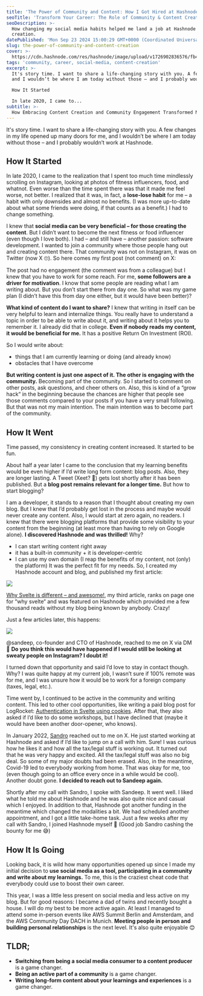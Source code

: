 ```yaml
---
title: 'The Power of Community and Content: How I Got Hired at Hashnode'
seoTitle: 'Transform Your Career: The Role of Community & Content Creation'
seoDescription: >-
  How changing my social media habits helped me land a job at Hashnode through community engagement and content
  creation.
datePublished: 'Mon Sep 23 2024 15:00:29 GMT+0000 (Coordinated Universal Time)'
slug: the-power-of-community-and-content-creation
cover: >-
  https://cdn.hashnode.com/res/hashnode/image/upload/v1726902836576/fb4cac0b-1912-4727-8586-1b65b9c20c92.png
tags: 'community, career, social-media, content-creation'
excerpt: >-
  It's story time. I want to share a life-changing story with you. A few changes in my life opened up many doors for me,
  and I wouldn’t be where I am today without those – and I probably wouldn’t work at Hashnode.

  How It Started

  In late 2020, I came to...
subtitle: >-
  How Embracing Content Creation and Community Engagement Transformed My Career Path
---
```



It's story time. I want to share a life-changing story with you. A few changes in my life opened up many doors for me,
and I wouldn’t be where I am today without those – and I probably wouldn’t work at Hashnode.

## How It Started

In late 2020, I came to the realization that I spent too much time mindlessly scrolling on Instagram, looking at photos
of fitness influencers, food, and whatnot. Even worse than the time spent there was that it made me feel worse, not
better. I realized that it was, in fact, a **lose-lose habit** for me – a habit with only downsides and almost no
benefits. (I was more up-to-date about what some friends were doing, if that counts as a benefit.) I had to change
something.

I knew that **social media can be very beneficial – for those creating the content**. But I didn’t want to become the
next fitness or food influencer (even though I love both). I had – and still have – another passion: software
development. I wanted to join a community where those people hang out and creating content there. That community was not
on Instagram, it was on Twitter (now X 🙄). So here comes my first post (not comment) on X:

<Tweet id="https://x.com/JannikWempe/status/1308356872668426241" />

The post had no engagement (the comment was from a colleague) but I knew that you have to work for some reach. For me,
**some followers are a driver for motivation**. I know that some people are reading what I am writing about. But you
don’t start there from day one. So what was my game plan (I didn’t have this from day one either, but it would have been
better)?

**What kind of content do I want to share?** I knew that writing in itself can be very helpful to learn and internalize
things. You really have to understand a topic in order to be able to write about it, and writing about it helps you to
remember it. I already did that in college. **Even if nobody reads my content, it would be beneficial for me.** It has a
positive Return On Investment (ROI).

So I would write about:
- things that I am currently learning or doing (and already know)
- obstacles that I have overcome

**But writing content is just one aspect of it. The other is engaging with the community.** Becoming part of the
community. So I started to comment on other posts, ask questions, and cheer others on. Also, this is kind of a “grow
hack“ in the beginning because the chances are higher that people see those comments compared to your posts if you have
a very small following. But that was not my main intention. The main intention was to become part of the community.

## How It Went

Time passed, my consistency in creating content increased. It started to be fun.

About half a year later I came to the conclusion that my learning benefits would be even higher if I’d write long form
content: blog posts. Also, they are longer lasting. A Tweet (Xeet? 🤔) gets lost shortly after it has been published.
But a **blog post remains relevant for a longer time.** But how to start blogging?

I am a developer, it stands to a reason that I thought about creating my own blog. But I knew that I’d probably get lost
in the process and maybe would never create any content. Also, I would start at zero again, no readers. I knew that
there were blogging platforms that provide some visibility to your content from the beginning (at least more than having
to rely on Google alone). **I discovered Hashnode and was thrilled!** Why?

- I can start writing content right away
- it has a built-in community + it is developer-centric
- I can use my own domain (I reap the benefits of my content, not (only) the platform)
It was the perfect fit for my needs. So, I created my Hashnode account and blog, and published my first article:

![](https://cdn.hashnode.com/res/hashnode/image/upload/v1726811489302/320294fc-c131-415d-bf76-17d1d4feae56.png)

[Why Svelte is different – and awesome!](https://blog.jannikwempe.com/why-svelte-is-different-and-awesome), my third
article, ranks on page one for “why svelte“ and was featured on Hashnode which provided me a few thousand reads without
my blog being known by anybody. Crazy!

Just a few articles later, this happens:

![](https://cdn.hashnode.com/res/hashnode/image/upload/v1726811770400/083f70c4-9675-40e8-8a28-8eb64a0e0e9f.png)

@sandeep, co-founder and CTO of Hashnode, reached to me on X via DM 🤯 **Do you think this would have happened if I
would still be looking at sweaty people on Instagram? I doubt it!**

I turned down that opportunity and said I’d love to stay in contact though. Why? I was quite happy at my current job, I
wasn’t sure if 100% remote was for me, and I was unsure how it would be to work for a foreign company (taxes, legal,
etc.).

Time went by, I continued to be active in the community and writing content. This led to other cool opportunities, like
writing a paid blog post for LogRocket:
[Authentication in Svelte using cookies](https://blog.logrocket.com/authentication-svelte-using-cookies/). After that,
they also asked if I’d like to do some workshops, but I have declined that (maybe it would have been another
door-opener, who knows).

In January 2022, [Sandro](https://sandrovolpicella.com/) reached out to me on X. He just started working at Hashnode and
asked if I’d like to jump on a call with him. Sure! I was curious how he likes it and how all the tax/legal stuff is
working out. It turned out that he was very happy and excited. All the tax/legal stuff was also no big deal. So some of
my major doubts had been erased. Also, in the meantime, Covid-19 led to everybody working from home. That was okay for
me, too (even though going to an office every once in a while would be cool). Another doubt gone. **I decided to reach
out to Sandeep again.**

Shortly after my call with Sandro, I spoke with Sandeep. It went well. I liked what he told me about Hashnode and he was
also quite nice and casual which I enjoyed. In addition to that, Hashnode got another funding in the meantime which
changed the modalities a bit. We had scheduled another appointment, and I got a little take-home task. Just a few weeks
after my call with Sandro, I joined Hashnode myself 🚀 (Good job Sandro cashing the bounty for me 😅)

## How It Is Going

Looking back, it is wild how many opportunities opened up since I made my initial decision to **use social media as a
tool, participating in a community and write about my learnings.** To me, this is the craziest cheat code that everybody
could use to boost their own career.

This year, I was a little less present on social media and less active on my blog. But for good reasons: I became a dad
of twins and recently bought a house. I will do my best to be more active again. At least I managed to attend some
in-person events like AWS Summit Berlin and Amsterdam, and the AWS Community Day DACH in Munich. **Meeting people in
person and building personal relationships** is the next level. It's also quite enjoyable 😊

## TLDR;

- **Switching from being a social media consumer to a content producer** is a game changer.
- **Being an active part of a community** is a game changer.
- **Writing long-form content about your learnings and experiences** is a game changer.
